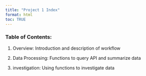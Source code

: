 ```yaml
---
title: "Project 1 Index"
format: html
toc: TRUE
---
```


### Table of Contents:

1.  Overview: Introduction and description of workflow

2.  Data Processing: Functions to query API and summarize data

3.  investigation: Using functions to investigate data
